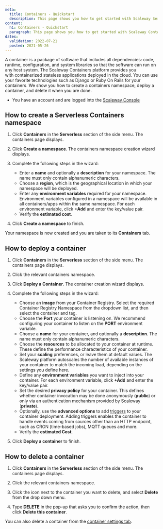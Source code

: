 ```yaml
---
meta:
  title: Containers - Quickstart
  description: This page shows you how to get started with Scaleway Serverless Containers
content:
  h1: Containers - Quickstart
  paragraph: This page shows you how to get started with Scaleway Containers
dates:
  validation: 2022-07-21
  posted: 2021-05-26
---
```


A container is a package of software that includes all dependencies: code, runtime, configuration, and system libraries so that the software can run on any host system. The Scaleway Containers platform provides you with containerized stateless applications deployed in the cloud. You can use your favorite technologies such as Django or Ruby On Rails for your containers. We show you how to create a containers namespace, deploy a container, and delete it when you are done.

<Message type="requirement">

  - You have an account and are logged into the [Scaleway Console](https://console.scaleway.com/) 

</Message>

## How to create a Serverless Containers namespace

1. Click **Containers** in the **Serverless** section of the side menu. The containers page displays.

2. Click **Create a namespace**. The containers namespace creation wizard displays.

3. Complete the following steps in the wizard: 

    - Enter a **name** and optionally a **description** for your namespace. The name must only contain alphanumeric characters.
    - Choose a **region**, which is the geographical location in which your namespace will be deployed.
    - Enter any **environment variables** required for your namespace. Environment variables configured in a namespace will be available in all containers/apps within the same namespace. For each environment variable, click **+Add** and enter the key/value pair.
    - Verify the **estimated cost**.

4. Click **Create a namespace** to finish.

Your namespace is now created and you are taken to its **Containers** tab.

## How to deploy a container

1. Click **Containers** in the **Serverless** section of the side menu. The containers page displays.

2. Click the relevant containers namespace. 

3. Click **Deploy a Container**. The container creation wizard displays.

4. Complete the following steps in the wizard: 

    - Choose an **image** from your Container Registry. Select the required Container Registry Namespace from the dropdown list, and then select the container and tag.
    - Choose the **Port** your container is listening on. We recommend configuring your container to listen on the **PORT** environment variable.
    - Choose a **name** for your container, and optionally a **description**. The name must only contain alphanumeric characters.
    - Choose the **resources** to be allocated to your container at runtime. These define the performance characteristics of your container.
    - Set your **scaling** preferences, or leave them at default values. The Scaleway platform autoscales the number of available instances of your container to match the incoming load, depending on the settings you define here.
    - Define any **environment variables** you want to inject into your container. For each environment variable, click **+Add** and enter the key/value pair.
    - Set the desired **privacy policy** for your container. This defines whether container invocation may be done anonymously (**public**) or only via an authentication mechanism provided by Scaleway (**private**). 
    - Optionally, use the **advanced options** to add [triggers](/compute/containers/concepts/#trigger) to your container deployment. Adding triggers enables the container to handle events coming from sources other than an HTTP endpoint, such as CRON (time-based jobs), MQTT queues and more. 
    - Verify the **estimated Cost**.

5. Click **Deploy a container** to finish.

## How to delete a container

1. Click **Containers** in the **Serverless** section of the side menu. The containers page displays.

2. Click the relevant containers namespace.

2. Click the <Icon name="more" /> icon next to the container you want to delete, and select **Delete** from the drop down menu. 

3. Type **DELETE** in the pop-up that asks you to confirm the action, then click **Delete this container**.

<Message type="tip">

  You can also delete a container from the [container settings tab](/compute/containers/how-to/modify-container-privacy/).

</Message>
